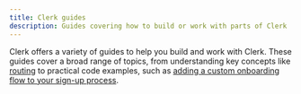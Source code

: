 ```yaml
---
title: Clerk guides
description: Guides covering how to build or work with parts of Clerk
---
```


Clerk offers a variety of guides to help you build and work with Clerk. These guides cover a broad range of topics, from understanding key concepts like [routing](/docs/guides/routing) to practical code examples, such as [adding a custom onboarding flow to your sign-up process](/docs/guides/add-onboarding-flow).
